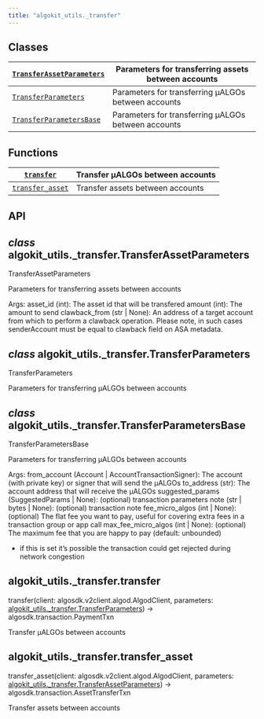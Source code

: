 ```yaml
---
title: "algokit_utils._transfer"
---
```


<a id="module-algokit_utils._transfer"></a>

<a id="algokit-utils-transfer"></a>

<a id="module-contents"></a>

<a id="classes"></a>

## Classes

| [`TransferAssetParameters`](#algokit_utils._transfer.TransferAssetParameters)   | Parameters for transferring assets between accounts   |
|---------------------------------------------------------------------------------|-------------------------------------------------------|
| [`TransferParameters`](#algokit_utils._transfer.TransferParameters)             | Parameters for transferring µALGOs between accounts   |
| [`TransferParametersBase`](#algokit_utils._transfer.TransferParametersBase)     | Parameters for transferring µALGOs between accounts   |

<a id="functions"></a>

## Functions

| [`transfer`](#algokit_utils._transfer.transfer)             | Transfer µALGOs between accounts   |
|-------------------------------------------------------------|------------------------------------|
| [`transfer_asset`](#algokit_utils._transfer.transfer_asset) | Transfer assets between accounts   |

<a id="api"></a>

## API

<a id="algokit_utils._transfer.TransferAssetParameters"></a>

## *class* algokit_utils._transfer.TransferAssetParameters

TransferAssetParameters

Parameters for transferring assets between accounts

Args:
asset_id (int): The asset id that will be transfered
amount (int): The amount to send
clawback_from (str | None): An address of a target account from which to perform a clawback operation. Please
note, in such cases senderAccount must be equal to clawback field on ASA metadata.

<a id="algokit_utils._transfer.TransferParameters"></a>

## *class* algokit_utils._transfer.TransferParameters

TransferParameters

Parameters for transferring µALGOs between accounts

<a id="algokit_utils._transfer.TransferParametersBase"></a>

## *class* algokit_utils._transfer.TransferParametersBase

TransferParametersBase

Parameters for transferring µALGOs between accounts

Args:
from_account (Account | AccountTransactionSigner): The account (with private key) or signer that will send
the µALGOs
to_address (str): The account address that will receive the µALGOs
suggested_params (SuggestedParams | None): (optional) transaction parameters
note (str | bytes | None): (optional) transaction note
fee_micro_algos (int | None): (optional) The flat fee you want to pay, useful for covering extra fees in a
transaction group or app call
max_fee_micro_algos (int | None): (optional) The maximum fee that you are happy to pay (default: unbounded)
- if this is set it’s possible the transaction could get rejected during network congestion

<a id="algokit_utils._transfer.transfer"></a>

## algokit_utils._transfer.transfer

transfer(client: algosdk.v2client.algod.AlgodClient, parameters: [algokit_utils._transfer.TransferParameters](#algokit_utils._transfer.TransferParameters)) → algosdk.transaction.PaymentTxn

Transfer µALGOs between accounts

<a id="algokit_utils._transfer.transfer_asset"></a>

## algokit_utils._transfer.transfer_asset

transfer_asset(client: algosdk.v2client.algod.AlgodClient, parameters: [algokit_utils._transfer.TransferAssetParameters](#algokit_utils._transfer.TransferAssetParameters)) → algosdk.transaction.AssetTransferTxn

Transfer assets between accounts
